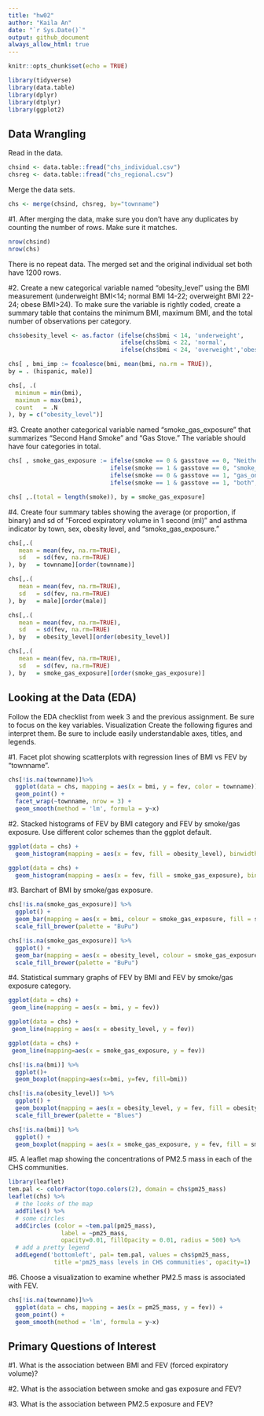 ```yaml
---
title: "hw02"
author: "Kaila An"
date: "`r Sys.Date()`"
output: github_document
always_allow_html: true
---
```


```r
knitr::opts_chunk$set(echo = TRUE)
```

```r
library(tidyverse)
library(data.table)
library(dplyr)
library(dtplyr)
library(ggplot2)
```

## Data Wrangling

Read in the data.

```r
chsind <- data.table::fread("chs_individual.csv")
chsreg <- data.table::fread("chs_regional.csv")
```

Merge the data sets.

```r
chs <- merge(chsind, chsreg, by="townname")
```


#1. After merging the data, make sure you don’t have any duplicates by counting the number of rows. Make sure it matches.

```r
nrow(chsind)
nrow(chs)
```

There is no repeat data.  The merged set and the original individual set both have 1200 rows.


#2. Create a new categorical variable named “obesity_level” using the BMI measurement (underweight BMI<14; normal BMI 14-22; overweight BMI 22-24; obese BMI>24). To make sure the variable is rightly coded, create a summary table that contains the minimum BMI, maximum BMI, and the total number of observations per category.

```r
chs$obesity_level <- as.factor (ifelse(chs$bmi < 14, 'underweight',
                                ifelse(chs$bmi < 22, 'normal', 
                                ifelse(chs$bmi < 24, 'overweight','obese' ))))
```

```r
chs[ , bmi_imp := fcoalesce(bmi, mean(bmi, na.rm = TRUE)),
by = . (hispanic, male)]
```

```r
chs[, .(
  minimum = min(bmi),
  maximum = max(bmi),
  count   = .N
), by = c("obesity_level")]
```


#3. Create another categorical variable named “smoke_gas_exposure” that summarizes “Second Hand Smoke” and “Gas Stove.” The variable should have four categories in total.

```r
chs[ , smoke_gas_exposure := ifelse(smoke == 0 & gasstove == 0, "Neither",
                             ifelse(smoke == 1 & gasstove == 0, "smoke_only",
                             ifelse(smoke == 0 & gasstove == 1, "gas_only",
                             ifelse(smoke == 1 & gasstove == 1, "both", NA_character_))))]

chs[ ,.(total = length(smoke)), by = smoke_gas_exposure]
```


#4. Create four summary tables showing the average (or proportion, if binary) and sd of “Forced expiratory volume in 1 second (ml)” and asthma indicator by town, sex, obesity level, and “smoke_gas_exposure.”

```r
chs[,.(
   mean = mean(fev, na.rm=TRUE),
   sd   = sd(fev, na.rm=TRUE)
), by   = townname][order(townname)]
```

```r
chs[,.(
   mean = mean(fev, na.rm=TRUE),
   sd   = sd(fev, na.rm=TRUE)
), by   = male][order(male)]
```

```r
chs[,.(
   mean = mean(fev, na.rm=TRUE),
   sd   = sd(fev, na.rm=TRUE)
), by   = obesity_level][order(obesity_level)]
```
 
```r
chs[,.(
   mean = mean(fev, na.rm=TRUE),
   sd   = sd(fev, na.rm=TRUE)
), by   = smoke_gas_exposure][order(smoke_gas_exposure)]
```


## Looking at the Data (EDA)


Follow the EDA checklist from week 3 and the previous assignment. Be sure to focus on the key variables. Visualization Create the following figures and interpret them. Be sure to include easily understandable axes, titles, and legends.


#1. Facet plot showing scatterplots with regression lines of BMI vs FEV by “townname”.

```r
chs[!is.na(townname)]%>%
  ggplot(data = chs, mapping = aes(x = bmi, y = fev, color = townname)) +
  geom_point() +
  facet_wrap(~townname, nrow = 3) +
  geom_smooth(method = 'lm', formula = y~x)
```


#2. Stacked histograms of FEV by BMI category and FEV by smoke/gas exposure. Use different color schemes than the ggplot default.

```r
ggplot(data = chs) + 
  geom_histogram(mapping = aes(x = fev, fill = obesity_level), binwidth = 50) + scale_fill_brewer(palette = "RdPu")
```

```r
ggplot(data = chs) + 
  geom_histogram(mapping = aes(x = fev, fill = smoke_gas_exposure), binwidth = 50) + scale_fill_brewer(palette = "OrRd")
```


#3. Barchart of BMI by smoke/gas exposure.

```r
chs[!is.na(smoke_gas_exposure)] %>%
  ggplot() + 
  geom_bar(mapping = aes(x = bmi, colour = smoke_gas_exposure, fill = smoke_gas_exposure, binwidth = 100)) + 
  scale_fill_brewer(palette = "BuPu")
```

```r
chs[!is.na(smoke_gas_exposure)] %>%
  ggplot() + 
  geom_bar(mapping = aes(x = obesity_level, colour = smoke_gas_exposure, fill = smoke_gas_exposure, binwidth = 50)) + 
  scale_fill_brewer(palette = "BuPu")
```


#4. Statistical summary graphs of FEV by BMI and FEV by smoke/gas exposure category.

```r
ggplot(data = chs) +
 geom_line(mapping = aes(x = bmi, y = fev))
```

```r
ggplot(data = chs) +
 geom_line(mapping = aes(x = obesity_level, y = fev))
```


```r
ggplot(data = chs) +
 geom_line(mapping=aes(x = smoke_gas_exposure, y = fev))
```
```r
chs[!is.na(bmi)] %>% 
  ggplot()+
  geom_boxplot(mapping=aes(x=bmi, y=fev, fill=bmi))
```

```r
chs[!is.na(obesity_level)] %>% 
  ggplot() +
  geom_boxplot(mapping = aes(x = obesity_level, y = fev, fill = obesity_level)) +
  scale_fill_brewer(palette = "Blues")
```

```r
chs[!is.na(bmi)] %>% 
  ggplot() +
  geom_boxplot(mapping = aes(x = smoke_gas_exposure, y = fev, fill = smoke_gas_exposure)) +   scale_fill_brewer(palette = "Blues")
```


#5. A leaflet map showing the concentrations of PM2.5 mass in each of the CHS communities.

```r
library(leaflet)
tem.pal <- colorFactor(topo.colors(2), domain = chs$pm25_mass)
leaflet(chs) %>% 
  # the looks of the map
  addTiles() %>%
  # some circles
  addCircles (color = ~tem.pal(pm25_mass),
               label = ~pm25_mass, 
               opacity=0.01, fillOpacity = 0.01, radius = 500) %>%
  # add a pretty legend
  addLegend('bottomleft', pal= tem.pal, values = chs$pm25_mass,
             title ='pm25_mass levels in CHS communities', opacity=1)
```

#6. Choose a visualization to examine whether PM2.5 mass is associated with FEV.

```r
chs[!is.na(townname)]%>%
  ggplot(data = chs, mapping = aes(x = pm25_mass, y = fev)) +
  geom_point() +
  geom_smooth(method = 'lm', formula = y~x)
```


## Primary Questions of Interest

#1. What is the association between BMI and FEV (forced expiratory volume)?

#2. What is the association between smoke and gas exposure and FEV?

#3. What is the association between PM2.5 exposure and FEV?


